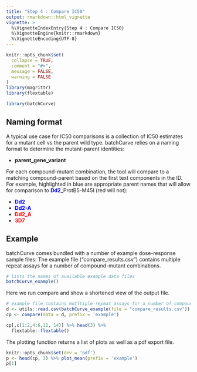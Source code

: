 ```yaml
---
title: "Step 4 : Compare IC50"
output: rmarkdown::html_vignette
vignette: >
  %\VignetteIndexEntry{Step 4 : Compare IC50}
  %\VignetteEngine{knitr::rmarkdown}
  %\VignetteEncoding{UTF-8}
---
```


```r
knitr::opts_chunk$set(
  collapse = TRUE,
  comment = "#>",
  message = FALSE, 
  warning = FALSE
)
library(magrittr)
library(flextable)
```

```r
library(batchCurve)
```



## Naming format

A typical use case for IC50 comparisons is a collection of IC50 estimates for a mutant cell vs the parent wild type. batchCurve relies on a naming format to determine the mutant-parent identities:

* **parent_gene_variant**

For each compound-mutant combination, the tool will compare to a matching  compound-parent based on the first text components in the ID. For example, highlighted in blue are appropriate parent names that will allow for comparison to <span style="color: blue;">**Dd2**</span>_ProtB5-M45I (red will not):

* <span style="color: blue;">**Dd2**</span>
* <span style="color: blue;">**Dd2-A**</span>
* <span style="color: red;">**Dd2_A**</span>
* <span style="color: red;">**3D7**</span>


## Example

batchCurve comes bundled with a number of example dose-response sample files: The example file ("compare_results.csv") contains multiple repeat assays for a number of compound-mutant combinations.

```r
# lists the names of available example data files
batchCurve_example()
```

Here we run compare and show a shortened view of the output file.
```r
# example file contains mutltiple repeat assays for a number of compound-mutant combinations
d <- utils::read.csv(batchCurve_example(file = "compare_results.csv"))
cp <- compare(data = d, prefix = 'example')

cp[,c(1:2,4:6,12, 14)] %>% head(3) %>%
  flextable::flextable() 
```

The plotting function returns a list of plots as well as a pdf export file.

```r
knitr::opts_chunk$set(dev = 'pdf')
p <- head(cp, 3) %>% plot_mean(prefix = 'example')
p[1]
```

